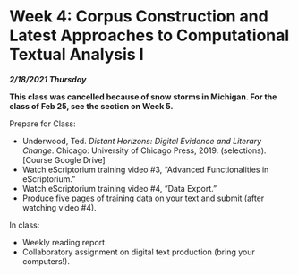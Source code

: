 # Week 4: Corpus Construction and Latest Approaches to Computational Textual Analysis I

***2/18/2021 Thursday***

**This class was cancelled because of snow storms in Michigan. For the class of Feb 25, see the section on Week 5.**

Prepare for Class:

* Underwood, Ted. *Distant Horizons: Digital Evidence and Literary Change*. Chicago: University of Chicago Press, 2019. (selections). [Course Google Drive]
* Watch eScriptorium training video #3, “Advanced Functionalities in eScriptorium.”
* Watch eScriptorium training video #4, “Data Export.”
* Produce five pages of training data on your text and submit (after watching video #4).

In class:

* Weekly reading report.
* Collaboratory assignment on digital text production (bring your computers!).



